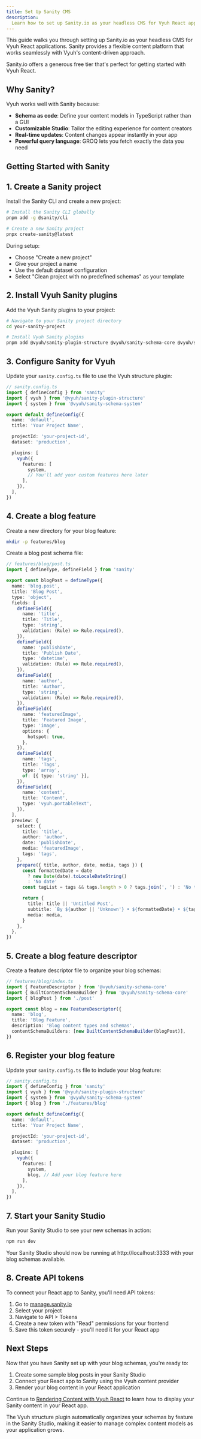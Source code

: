 ```yaml
---
title: Set Up Sanity CMS
description:
  Learn how to set up Sanity.io as your headless CMS for Vyuh React applications
---
```



This guide walks you through setting up Sanity.io as your headless CMS for Vyuh
React applications. Sanity provides a flexible content platform that works
seamlessly with Vyuh's content-driven approach.

<Aside type="tip">
  Sanity.io offers a generous free tier that's perfect for getting started with
  Vyuh React.
</Aside>

## Why Sanity?

Vyuh works well with Sanity because:

- **Schema as code**: Define your content models in TypeScript rather than a GUI
- **Customizable Studio**: Tailor the editing experience for content creators
- **Real-time updates**: Content changes appear instantly in your app
- **Powerful query language**: GROQ lets you fetch exactly the data you need

## Getting Started with Sanity

## 1. Create a Sanity project

Install the Sanity CLI and create a new project:

```bash
# Install the Sanity CLI globally
pnpm add -g @sanity/cli

# Create a new Sanity project
pnpx create-sanity@latest
```

During setup:

- Choose "Create a new project"
- Give your project a name
- Use the default dataset configuration
- Select "Clean project with no predefined schemas" as your template

## 2. Install Vyuh Sanity plugins

Add the Vyuh Sanity plugins to your project:

```bash
# Navigate to your Sanity project directory
cd your-sanity-project

# Install Vyuh Sanity plugins
pnpm add @vyuh/sanity-plugin-structure @vyuh/sanity-schema-core @vyuh/sanity-schema-system
```

## 3. Configure Sanity for Vyuh

Update your `sanity.config.ts` file to use the Vyuh structure plugin:

```typescript
// sanity.config.ts
import { defineConfig } from 'sanity'
import { vyuh } from '@vyuh/sanity-plugin-structure'
import { system } from '@vyuh/sanity-schema-system'

export default defineConfig({
  name: 'default',
  title: 'Your Project Name',

  projectId: 'your-project-id',
  dataset: 'production',

  plugins: [
    vyuh({
      features: [
        system,
        // You'll add your custom features here later
      ],
    }),
  ],
})
```

## 4. Create a blog feature

Create a new directory for your blog feature:

```bash
mkdir -p features/blog
```

Create a blog post schema file:

```typescript
// features/blog/post.ts
import { defineType, defineField } from 'sanity'

export const blogPost = defineType({
  name: 'blog.post',
  title: 'Blog Post',
  type: 'object',
  fields: [
    defineField({
      name: 'title',
      title: 'Title',
      type: 'string',
      validation: (Rule) => Rule.required(),
    }),
    defineField({
      name: 'publishDate',
      title: 'Publish Date',
      type: 'datetime',
      validation: (Rule) => Rule.required(),
    }),
    defineField({
      name: 'author',
      title: 'Author',
      type: 'string',
      validation: (Rule) => Rule.required(),
    }),
    defineField({
      name: 'featuredImage',
      title: 'Featured Image',
      type: 'image',
      options: {
        hotspot: true,
      },
    }),
    defineField({
      name: 'tags',
      title: 'Tags',
      type: 'array',
      of: [{ type: 'string' }],
    }),
    defineField({
      name: 'content',
      title: 'Content',
      type: 'vyuh.portableText',
    }),
  ],
  preview: {
    select: {
      title: 'title',
      author: 'author',
      date: 'publishDate',
      media: 'featuredImage',
      tags: 'tags',
    },
    prepare({ title, author, date, media, tags }) {
      const formattedDate = date
        ? new Date(date).toLocaleDateString()
        : 'No date'
      const tagList = tags && tags.length > 0 ? tags.join(', ') : 'No tags'

      return {
        title: title || 'Untitled Post',
        subtitle: `By ${author || 'Unknown'} • ${formattedDate} • ${tagList}`,
        media: media,
      }
    },
  },
})
```

## 5. Create a blog feature descriptor

Create a feature descriptor file to organize your blog schemas:

```typescript
// features/blog/index.ts
import { FeatureDescriptor } from '@vyuh/sanity-schema-core'
import { BuiltContentSchemaBuilder } from '@vyuh/sanity-schema-core'
import { blogPost } from './post'

export const blog = new FeatureDescriptor({
  name: 'blog',
  title: 'Blog Feature',
  description: 'Blog content types and schemas',
  contentSchemaBuilders: [new BuiltContentSchemaBuilder(blogPost)],
})
```

## 6. Register your blog feature

Update your `sanity.config.ts` file to include your blog feature:

```typescript
// sanity.config.ts
import { defineConfig } from 'sanity'
import { vyuh } from '@vyuh/sanity-plugin-structure'
import { system } from '@vyuh/sanity-schema-system'
import { blog } from './features/blog'

export default defineConfig({
  name: 'default',
  title: 'Your Project Name',

  projectId: 'your-project-id',
  dataset: 'production',

  plugins: [
    vyuh({
      features: [
        system,
        blog, // Add your blog feature here
      ],
    }),
  ],
})
```

## 7. Start your Sanity Studio

Run your Sanity Studio to see your new schemas in action:

```bash
npm run dev
```

Your Sanity Studio should now be running at http://localhost:3333 with your blog
schemas available.

## 8. Create API tokens

To connect your React app to Sanity, you'll need API tokens:

1. Go to [manage.sanity.io](https://manage.sanity.io)
2. Select your project
3. Navigate to API > Tokens
4. Create a new token with "Read" permissions for your frontend
5. Save this token securely - you'll need it for your React app

## Next Steps

Now that you have Sanity set up with your blog schemas, you're ready to:

1. Create some sample blog posts in your Sanity Studio
2. Connect your React app to Sanity using the Vyuh content provider
3. Render your blog content in your React application

Continue to [Rendering Content with Vyuh React](/react/intro/rendering-content)
to learn how to display your Sanity content in your React app.

<Aside type="note">
  The Vyuh structure plugin automatically organizes your schemas by feature in
  the Sanity Studio, making it easier to manage complex content models as your
  application grows.
</Aside>
